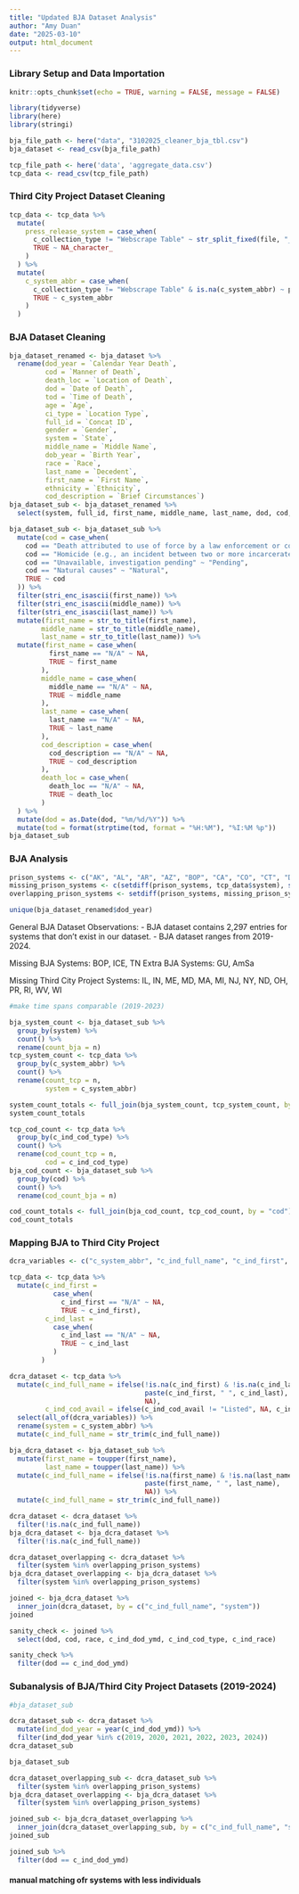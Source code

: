 ```yaml
---
title: "Updated BJA Dataset Analysis"
author: "Amy Duan"
date: "2025-03-10"
output: html_document
---
```


### Library Setup and Data Importation 

```r
knitr::opts_chunk$set(echo = TRUE, warning = FALSE, message = FALSE)
```

```r
library(tidyverse)
library(here)
library(stringi)

bja_file_path <- here("data", "3102025_cleaner_bja_tbl.csv")
bja_dataset <- read_csv(bja_file_path)

tcp_file_path <- here('data', 'aggregate_data.csv')
tcp_data <- read_csv(tcp_file_path)
```

### Third City Project Dataset Cleaning 
```r
tcp_data <- tcp_data %>% 
  mutate(
    press_release_system = case_when(
      c_collection_type != "Webscrape Table" ~ str_split_fixed(file, "_", 3)[, 1],
      TRUE ~ NA_character_
    )
  ) %>% 
  mutate(
    c_system_abbr = case_when(
      c_collection_type != "Webscrape Table" & is.na(c_system_abbr) ~ press_release_system,
      TRUE ~ c_system_abbr
    )
  )
```

### BJA Dataset Cleaning 
```r
bja_dataset_renamed <- bja_dataset %>%
  rename(dod_year = `Calendar Year Death`, 
         cod = `Manner of Death`, 
         death_loc = `Location of Death`,
         dod = `Date of Death`,
         tod = `Time of Death`,
         age = `Age`,
         ci_type = `Location Type`, 
         full_id = `Concat ID`, 
         gender = `Gender`,
         system = `State`,
         middle_name = `Middle Name`, 
         dob_year = `Birth Year`,
         race = `Race`, 
         last_name = `Decedent`,
         first_name = `First Name`,
         ethnicity = `Ethnicity`,
         cod_description = `Brief Circumstances`)
bja_dataset_sub <- bja_dataset_renamed %>% 
  select(system, full_id, first_name, middle_name, last_name, dod, cod, cod_description, death_loc, tod, age, gender, race, ethnicity, dob_year, ci_type) 
```

```r
bja_dataset_sub <- bja_dataset_sub %>% 
  mutate(cod = case_when(
    cod == "Death attributed to use of force by a law enforcement or corrections officer" ~ "Homicide by LEO",
    cod == "Homicide (e.g., an incident between two or more incarcerated individuals resulting in a death)" ~ "Homicide",
    cod == "Unavailable, investigation pending" ~ "Pending",
    cod == "Natural causes" ~ "Natural",
    TRUE ~ cod
  )) %>% 
  filter(stri_enc_isascii(first_name)) %>% 
  filter(stri_enc_isascii(middle_name)) %>% 
  filter(stri_enc_isascii(last_name)) %>% 
  mutate(first_name = str_to_title(first_name),
        middle_name = str_to_title(middle_name), 
        last_name = str_to_title(last_name)) %>% 
  mutate(first_name = case_when(
          first_name == "N/A" ~ NA, 
          TRUE ~ first_name
        ),
        middle_name = case_when(
          middle_name == "N/A" ~ NA,
          TRUE ~ middle_name
        ),
        last_name = case_when(
          last_name == "N/A" ~ NA, 
          TRUE ~ last_name 
        ),
        cod_description = case_when(
          cod_description == "N/A" ~ NA, 
          TRUE ~ cod_description
        ),
        death_loc = case_when(
          death_loc == "N/A" ~ NA, 
          TRUE ~ death_loc
        )
  ) %>% 
  mutate(dod = as.Date(dod, "%m/%d/%Y")) %>% 
  mutate(tod = format(strptime(tod, format = "%H:%M"), "%I:%M %p"))
bja_dataset_sub
```

### BJA Analysis 

```r
prison_systems <- c("AK", "AL", "AR", "AZ", "BOP", "CA", "CO", "CT", "DE", "DC", "FL", "GA", "HI", "ICE", "ID", "IL", "IN", "IA", "KS", "KY", "LA", "ME", "MD", "MA", "MI", "MN", "MS", "MO", "MT", "NE", "NV", "NH", "NJ", "NM", "NY", "NC", "ND", "OH", "OK", "OR", "PA", "PR", "RI", "SC", "SD", "TN", "TX", "UT", "VA", "VT", "WA", "WV", "WI", "WY")
missing_prison_systems <- c(setdiff(prison_systems, tcp_data$system), setdiff(bja_dataset_sub$system, prison_systems))
overlapping_prison_systems <- setdiff(prison_systems, missing_prison_systems)
```

```r
unique(bja_dataset_renamed$dod_year) 
```

General BJA Dataset Observations: 
- BJA dataset contains 2,297 entries for systems that don't exist in our dataset. 
- BJA dataset ranges from 2019-2024. 

Missing BJA Systems: BOP, ICE, TN 
Extra BJA Systems: GU, AmSa

Missing Third City Project Systems: IL, IN, ME, MD, MA, MI, NJ, NY, ND, OH, PR, RI, WV, WI  

```r
#make time spans comparable (2019-2023) 

bja_system_count <- bja_dataset_sub %>% 
  group_by(system) %>% 
  count() %>% 
  rename(count_bja = n) 
tcp_system_count <- tcp_data %>% 
  group_by(c_system_abbr) %>% 
  count() %>% 
  rename(count_tcp = n, 
         system = c_system_abbr) 

system_count_totals <- full_join(bja_system_count, tcp_system_count, by = "system") 
system_count_totals
```

```r
tcp_cod_count <- tcp_data %>% 
  group_by(c_ind_cod_type) %>% 
  count() %>% 
  rename(cod_count_tcp = n,
         cod = c_ind_cod_type) 
bja_cod_count <- bja_dataset_sub %>% 
  group_by(cod) %>% 
  count() %>% 
  rename(cod_count_bja = n) 

cod_count_totals <- full_join(bja_cod_count, tcp_cod_count, by = "cod") 
cod_count_totals
```

### Mapping BJA to Third City Project 
```r
dcra_variables <- c("c_system_abbr", "c_ind_full_name", "c_ind_first", "c_ind_last", "c_ind_dob_year", "c_ind_gender", "c_ind_cod_type", "c_ind_race", "c_ind_ethnicity", "c_ind_dod_ymd", "ind_tod", "ind_deathloc", "c_ind_fachoused", "c_ind_cod_avail")
```

```r
tcp_data <- tcp_data %>% 
  mutate(c_ind_first = 
           case_when(
             c_ind_first == "N/A" ~ NA, 
             TRUE ~ c_ind_first),
         c_ind_last = 
           case_when(
             c_ind_last == "N/A" ~ NA, 
             TRUE ~ c_ind_last
           )
        )

dcra_dataset <- tcp_data %>% 
  mutate(c_ind_full_name = ifelse(!is.na(c_ind_first) & !is.na(c_ind_last), 
                                  paste(c_ind_first, " ", c_ind_last), 
                                  NA), 
         c_ind_cod_avail = ifelse(c_ind_cod_avail != "Listed", NA, c_ind_cod_avail)) %>% 
  select(all_of(dcra_variables)) %>% 
  rename(system = c_system_abbr) %>% 
  mutate(c_ind_full_name = str_trim(c_ind_full_name)) 

bja_dcra_dataset <- bja_dataset_sub %>% 
  mutate(first_name = toupper(first_name), 
         last_name = toupper(last_name)) %>% 
  mutate(c_ind_full_name = ifelse(!is.na(first_name) & !is.na(last_name), 
                                  paste(first_name, " ", last_name), 
                                  NA)) %>% 
  mutate(c_ind_full_name = str_trim(c_ind_full_name)) 

dcra_dataset <- dcra_dataset %>% 
  filter(!is.na(c_ind_full_name))
bja_dcra_dataset <- bja_dcra_dataset %>% 
  filter(!is.na(c_ind_full_name)) 
```

```r
dcra_dataset_overlapping <- dcra_dataset %>% 
  filter(system %in% overlapping_prison_systems)
bja_dcra_dataset_overlapping <- bja_dcra_dataset %>% 
  filter(system %in% overlapping_prison_systems) 
```

```r
joined <- bja_dcra_dataset %>% 
  inner_join(dcra_dataset, by = c("c_ind_full_name", "system")) 
joined
```

```r
sanity_check <- joined %>% 
  select(dod, cod, race, c_ind_dod_ymd, c_ind_cod_type, c_ind_race) 
```

```r
sanity_check %>% 
  filter(dod == c_ind_dod_ymd)
```

### Subanalysis of BJA/Third City Project Datasets (2019-2024)

```r
#bja_dataset_sub

dcra_dataset_sub <- dcra_dataset %>% 
  mutate(ind_dod_year = year(c_ind_dod_ymd)) %>% 
  filter(ind_dod_year %in% c(2019, 2020, 2021, 2022, 2023, 2024))
dcra_dataset_sub

bja_dataset_sub
```

```r
dcra_dataset_overlapping_sub <- dcra_dataset_sub %>% 
  filter(system %in% overlapping_prison_systems)
bja_dcra_dataset_overlapping <- bja_dcra_dataset %>% 
  filter(system %in% overlapping_prison_systems) 

joined_sub <- bja_dcra_dataset_overlapping %>% 
  inner_join(dcra_dataset_overlapping_sub, by = c("c_ind_full_name", "system"))
joined_sub
```

```r
joined_sub %>% 
  filter(dod == c_ind_dod_ymd)
```

#### manual matching ofr systems with less individuals






